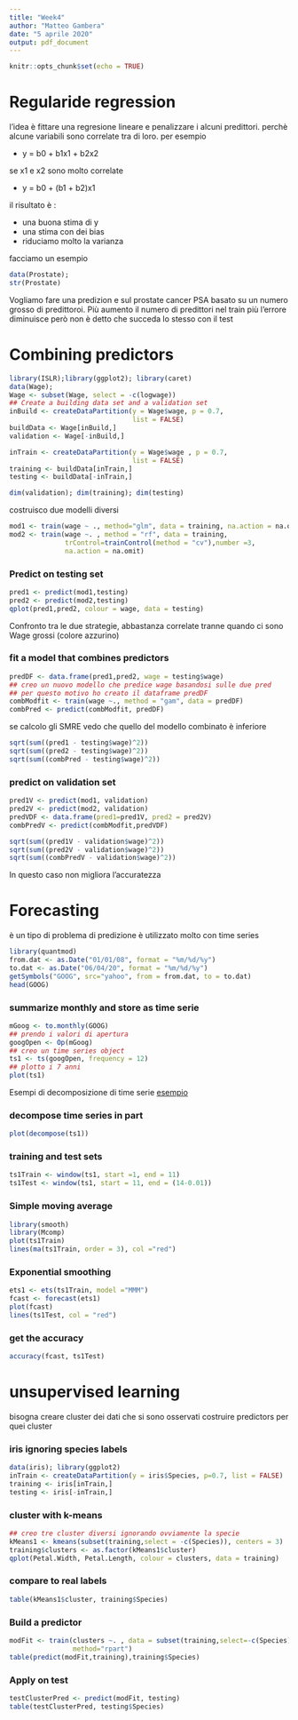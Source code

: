 ```yaml
---
title: "Week4"
author: "Matteo Gambera"
date: "5 aprile 2020"
output: pdf_document
---
```


```r
knitr::opts_chunk$set(echo = TRUE)
```

# Regularide regression
l'idea è fittare una regresione lineare e penalizzare i alcuni predittori.
perchè alcune variabili sono correlate tra di loro.
per esempio

* y = b0 + b1x1 + b2x2

se x1 e x2 sono molto correlate

* y = b0 + (b1 + b2)x1

il risultato è :

* una buona stima di y
* una stima con dei bias
* riduciamo molto la varianza

facciamo un esempio 
```r
data(Prostate); 
str(Prostate)
```
Vogliamo fare una predizion e sul prostate cancer PSA basato su un numero grosso di predittoroi.
Più aumento il numero di predittori nel train più l'errore diminuisce però non è detto che succeda lo stesso con il test

# Combining predictors
```r
library(ISLR);library(ggplot2); library(caret)
data(Wage);
Wage <- subset(Wage, select = -c(logwage))
## Create a building data set and a validation set
inBuild <- createDataPartition(y = Wage$wage, p = 0.7,
                               list = FALSE)
buildData <- Wage[inBuild,]
validation <- Wage[-inBuild,]

inTrain <- createDataPartition(y = Wage$wage , p = 0.7,
                               list = FALSE)
training <- buildData[inTrain,]
testing <- buildData[-inTrain,]

dim(validation); dim(training); dim(testing)
```

costruisco due modelli diversi
```r

mod1 <- train(wage ~ ., method="glm", data = training, na.action = na.omit)
mod2 <- train(wage ~. , method = "rf", data = training,
              trControl=trainControl(method = "cv"),number =3,
              na.action = na.omit)

```
### Predict on testing set
```r
pred1 <- predict(mod1,testing)
pred2 <- predict(mod2,testing)
qplot(pred1,pred2, colour = wage, data = testing)
```
Confronto tra le due strategie, abbastanza correlate tranne quando ci sono Wage grossi (colore azzurino)

### fit a model that combines predictors

```r
predDF <- data.frame(pred1,pred2, wage = testing$wage)
## creo un nuovo modello che predice wage basandosi sulle due pred
## per questo motivo ho creato il dataframe predDF
combModfit <- train(wage ~., method = "gam", data = predDF)
combPred <- predict(combModfit, predDF)
```
se calcolo gli SMRE vedo che quello del modello combinato è inferiore
```r
sqrt(sum((pred1 - testing$wage)^2))
sqrt(sum((pred2 - testing$wage)^2))
sqrt(sum((combPred - testing$wage)^2))
```

### predict on validation set
```r
pred1V <- predict(mod1, validation)
pred2V <- predict(mod2, validation)
predVDF <- data.frame(pred1=pred1V, pred2 = pred2V)
combPredV <- predict(combModfit,predVDF)
```
```r
sqrt(sum((pred1V - validation$wage)^2))
sqrt(sum((pred2V - validation$wage)^2))
sqrt(sum((combPredV - validation$wage)^2))
```
In questo caso non migliora l'accuratezza

# Forecasting
è un tipo di problema di predizione
è utilizzato molto con time series

```r
library(quantmod)
from.dat <- as.Date("01/01/08", format = "%m/%d/%y")
to.dat <- as.Date("06/04/20", format = "%m/%d/%y")
getSymbols("GOOG", src="yahoo", from = from.dat, to = to.dat)
head(GOOG)
```
### summarize monthly and store as time serie
```r
mGoog <- to.monthly(GOOG)
## prendo i valori di apertura
googOpen <- Op(mGoog)
## creo un time series object
ts1 <- ts(googOpen, frequency = 12)
## plotto i 7 anni
plot(ts1)

```
Esempi di decomposizione di time serie
[esempio](https://www.otexts.org/fpp/6/1)

### decompose time series in part
```r
plot(decompose(ts1))
```
### training and test sets
```r
ts1Train <- window(ts1, start =1, end = 11)
ts1Test <- window(ts1, start = 11, end = (14-0.01))
```

### Simple moving average
```r
library(smooth)
library(Mcomp)
plot(ts1Train)
lines(ma(ts1Train, order = 3), col ="red")
```

### Exponential smoothing
```r
ets1 <- ets(ts1Train, model ="MMM")
fcast <- forecast(ets1)
plot(fcast)
lines(ts1Test, col = "red")
```
### get the accuracy 
```r
accuracy(fcast, ts1Test)
```

# unsupervised learning
bisogna creare cluster dei dati che si sono osservati
costruire predictors per quei cluster

### iris ignoring species labels
```r
data(iris); library(ggplot2)
inTrain <- createDataPartition(y = iris$Species, p=0.7, list = FALSE)
training <- iris[inTrain,]
testing <- iris[-inTrain,]

```
### cluster with k-means
```r
## creo tre cluster diversi ignorando ovviamente la specie
kMeans1 <- kmeans(subset(training,select = -c(Species)), centers = 3)
training$clusters <- as.factor(kMeans1$cluster)
qplot(Petal.Width, Petal.Length, colour = clusters, data = training)
```
### compare to real labels
```r
table(kMeans1$cluster, training$Species)
```
 
### Build a predictor
```r
modFit <- train(clusters ~. , data = subset(training,select=-c(Species)),
                method="rpart")
table(predict(modFit,training),training$Species)
```
### Apply on test 
```r
testClusterPred <- predict(modFit, testing)
table(testClusterPred, testing$Species)
```

